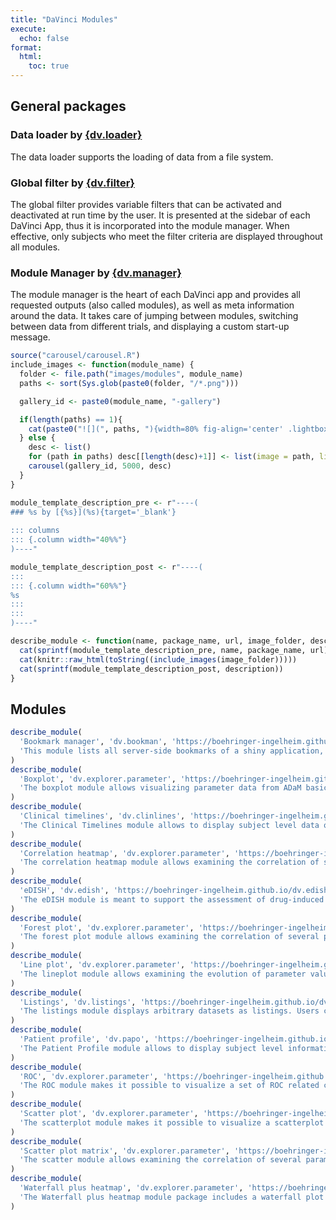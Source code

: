 ```yaml
---
title: "DaVinci Modules"
execute:
  echo: false
format:
  html:
    toc: true
---
```



## General packages

### Data loader by [{dv.loader}](https://boehringer-ingelheim.github.io/dv.loader/){target="_blank"}
The data loader supports the loading of data from a file system.

### Global filter by [{dv.filter}](https://boehringer-ingelheim.github.io/dv.filter/){target="_blank"}
The global filter provides variable filters that can be activated and deactivated at run time by the user. It is presented at the sidebar of each DaVinci App, thus it is incorporated into the module manager. When effective, only subjects who meet the filter criteria are displayed throughout all modules.

### Module Manager by [{dv.manager}](https://boehringer-ingelheim.github.io/dv.manager/){target="_blank"}
The module manager is the heart of each DaVinci app and provides all requested outputs (also called modules), as well as meta information around the data. It takes care of jumping between modules, switching between data from different trials, and displaying a custom start-up message.


```r
source("carousel/carousel.R")
include_images <- function(module_name) {
  folder <- file.path("images/modules", module_name)
  paths <- sort(Sys.glob(paste0(folder, "/*.png")))

  gallery_id <- paste0(module_name, "-gallery")

  if(length(paths) == 1){
    cat(paste0("![](", paths, "){width=80% fig-align='center' .lightbox group='", gallery_id, "'}"))
  } else {
    desc <- list()
    for (path in paths) desc[[length(desc)+1]] <- list(image = path, link = path)
    carousel(gallery_id, 5000, desc)
  }
}

module_template_description_pre <- r"----(  
### %s by [{%s}](%s){target='_blank'} 
  
::: columns
::: {.column width="40%%"}
)----"

module_template_description_post <- r"----(  
:::
::: {.column width="60%%"}
%s
:::
:::
)----"

describe_module <- function(name, package_name, url, image_folder, description) {
  cat(sprintf(module_template_description_pre, name, package_name, url))
  cat(knitr::raw_html(toString((include_images(image_folder)))))
  cat(sprintf(module_template_description_post, description))
}
```

## Modules
```r
describe_module(
  'Bookmark manager', 'dv.bookman', 'https://boehringer-ingelheim.github.io/dv.bookman/', 'bookmark_manager',
  'This module lists all server-side bookmarks of a shiny application, allows to describe them and feature the most relevant ones.'
)
describe_module(
  'Boxplot', 'dv.explorer.parameter', 'https://boehringer-ingelheim.github.io/dv.explorer.parameter/articles/boxplot.html', 'boxplot',
  'The boxplot module allows visualizing parameter data from ADaM basic data structure as boxplots. Data can be displayed with different levels of grouping, listings with single subject data and the possibility of examining patient details other modules (e.g. Patient Profile). It also includes some statistical testing comparing the distribution of different groups.'
)
describe_module(
  'Clinical timelines', 'dv.clinlines', 'https://boehringer-ingelheim.github.io/dv.clinlines/', 'clinical_timelines',
  'The Clinical Timelines module allows to display subject level data over time to present dates and/or time intervals of trial events, like adverse events, concomitant medications, randomization dates, and more.'
)
describe_module(
  'Correlation heatmap', 'dv.explorer.parameter', 'https://boehringer-ingelheim.github.io/dv.explorer.parameter/articles/correlation_heatmap.html', 'correlation_heatmap',
  'The correlation heatmap module allows examining the correlation of several parameters using a correlation heatmap with different statistical measures.'
)
describe_module(
  'eDISH', 'dv.edish', 'https://boehringer-ingelheim.github.io/dv.edish/', 'edish',
  'The eDISH module is meant to support the assessment of drug-induced liver injury by means of the (modified) evaluation of Drug-Induced Serious Hepatotoxicity plot.'
)
describe_module(
  'Forest plot', 'dv.explorer.parameter', 'https://boehringer-ingelheim.github.io/dv.explorer.parameter/articles/forest.html', 'forestplot',
  'The forest plot module allows examining the correlation of several parameters with a continuous variable in the form of a forest plot. Several correlation measures and groupings are available.'
)
describe_module(
  'Line plot', 'dv.explorer.parameter', 'https://boehringer-ingelheim.github.io/dv.explorer.parameter/articles/lineplot.html', 'lineplot',
  'The lineplot module allows examining the evolution of parameter values using lineplots with different levels of grouping and aggregation measures.'
)
describe_module(
  'Listings', 'dv.listings', 'https://boehringer-ingelheim.github.io/dv.listings/', 'Listings',
  'The listings module displays arbitrary datasets as listings. Users can select the dataset to be shown, and specify which columns of the dataset should be displayed as well as their order. The displayed columns can be sorted and filtered. Moreover, the table can be filtered to show only entries containing a keyword entered by the user. The module is not limited to usage of one data source, most notably, it can handle data from ADaM or SDTM.'
)
describe_module(
  'Patient profile', 'dv.papo', 'https://boehringer-ingelheim.github.io/dv.papo/', 'patient_profile',
  'The Patient Profile module allows to display subject level information and subject related data listings as well as plots for adverse events, concomitant medications, lab values, and vital signs over time.'
)
describe_module(
  'ROC', 'dv.explorer.parameter', 'https://boehringer-ingelheim.github.io/dv.explorer.parameter/articles/roc.html', 'roc',
  'The ROC module makes it possible to visualize a set of ROC related charts, or tables, and compare independent ROC curves for different continuous parameters with respect to a single binary endpoint. This allows a user to evaluate how predictive is a continuous parameter of binary endpoint.'
)
describe_module(
  'Scatter plot', 'dv.explorer.parameter', 'https://boehringer-ingelheim.github.io/dv.explorer.parameter/articles/scatterplot.html', 'scatterplot',
  'The scatterplot module makes it possible to visualize a scatterplot of two biomarkers with different levels of grouping.'
)
describe_module(
  'Scatter plot matrix', 'dv.explorer.parameter', 'https://boehringer-ingelheim.github.io/dv.explorer.parameter/articles/scatterplotmatrix.html', 'scatterplot_matrix',
  'The scatter module allows examining the correlation of several parameters using a scatterplot matrix with different levels of grouping.'
)
describe_module(
  'Waterfall plus heatmap', 'dv.explorer.parameter', 'https://boehringer-ingelheim.github.io/dv.explorer.parameter/articles/wfphm.html', 'waterfall_plus_heatmap',
  'The Waterfall plus heatmap module package includes a waterfall plot and aligned categorical continuous and parameter heatmaps.'
)
```
